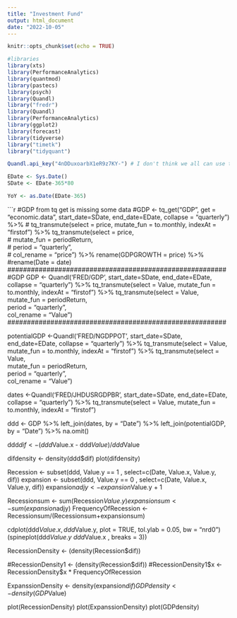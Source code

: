 ```yaml
---
title: "Investment Fund"
output: html_document
date: "2022-10-05"
---
```


```r
knitr::opts_chunk$set(echo = TRUE)
```

```r
#libraries
library(xts)
library(PerformanceAnalytics)
library(quantmod)
library(pastecs)
library(psych)
library(Quandl)
library("fredr")
library(Quandl)
library(PerformanceAnalytics)
library(ggplot2)
library(forecast)
library(tidyverse)
library("timetk")
library("tidyquant")
```

```r
Quandl.api_key("4nDDuxoarbX1eR9z7KY-") # I don't think we all can use the same api_key, therefore make an account with quandl, it's for free.
```

```r
EDate <- Sys.Date()
SDate <- EDate-365*80

YoY <- as.Date(EDate-365)

```

```r
#GDP from tq get is missing some data
#GDP <- tq_get("GDP", get = "economic.data", start_date=SDate, end_date=EDate, collapse = "quarterly") %>% 
 # tq_transmute(select = price, mutate_fun = to.monthly, indexAt = "firstof") %>% tq_transmute(select = price,         
  #             mutate_fun = periodReturn,   
   #            period = "quarterly",      
    #           col_rename = "price") %>% rename(GDPGROWTH = price) %>% 
  #rename(Date = date)
########################################################
#GDP
GDP <- Quandl('FRED/GDP', start_date=SDate, end_date=EDate, collapse = "quarterly") %>% 
  tq_transmute(select = Value, mutate_fun = to.monthly, indexAt = "firstof") %>% tq_transmute(select = Value,         
               mutate_fun = periodReturn,   
               period = "quarterly",      
               col_rename = "Value") 
########################################################

potentialGDP <-Quandl('FRED/NGDPPOT', start_date=SDate, end_date=EDate, collapse = "quarterly") %>% 
  tq_transmute(select = Value, mutate_fun = to.monthly, indexAt = "firstof") %>% tq_transmute(select = Value,         
               mutate_fun = periodReturn,   
               period = "quarterly",      
               col_rename = "Value") 



dates <-Quandl('FRED/JHDUSRGDPBR', start_date=SDate, end_date=EDate, collapse = "quarterly") %>% 
  tq_transmute(select = Value, mutate_fun = to.monthly, indexAt = "firstof")


ddd <- GDP %>% 
  left_join(dates, by = "Date") %>%
  left_join(potentialGDP, by = "Date") %>%
  na.omit()

ddd$dif <- (ddd$Value.x - ddd$Value)/ddd$Value

difdensity <- density(ddd$dif)
plot(difdensity)

Recession <- subset(ddd, Value.y == 1 , select=c(Date, Value.x, Value.y, dif))
expansion <- subset(ddd, Value.y == 0 , select=c(Date, Value.x, Value.y, dif))
expansion$adjy <- expansion$Value.y + 1

Recessionsum <- sum(Recession$Value.y)
expansionsum <- sum(expansion$adjy)
FrequencyOfRecession <- Recessionsum/(Recessionsum+expansionsum)

cdplot(ddd$Value.x, ddd$Value.y,
  plot = TRUE, tol.ylab = 0.05,
  bw = "nrd0")
(spineplot(ddd$Value.y ~ ddd$Value.x , breaks = 3))

RecessionDensity <- (density(Recession$dif)) 

#RecessionDensity1 <- (density(Recession$dif)) 
#RecessionDensity1$x <-  RecessionDensity$x * FrequencyOfRecession

ExpanssionDensity <- density(expansion$dif)
GDPdensity <- density(GDP$Value)

plot(RecessionDensity)
plot(ExpanssionDensity)
plot(GDPdensity)
